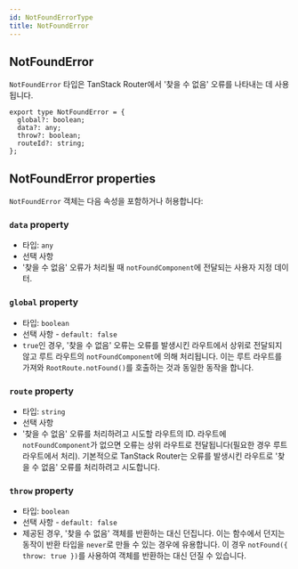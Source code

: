 ```yaml
---
id: NotFoundErrorType
title: NotFoundError
---
```


## NotFoundError

`NotFoundError` 타입은 TanStack Router에서 '찾을 수 없음' 오류를 나타내는 데 사용됩니다.

```tsx
export type NotFoundError = {
  global?: boolean;
  data?: any;
  throw?: boolean;
  routeId?: string;
};
```

## NotFoundError properties

`NotFoundError` 객체는 다음 속성을 포함하거나 허용합니다:

### `data` property

- 타입: `any`
- 선택 사항
- '찾을 수 없음' 오류가 처리될 때 `notFoundComponent`에 전달되는 사용자 지정 데이터.

### `global` property

- 타입: `boolean`
- 선택 사항 - `default: false`
- `true`인 경우, '찾을 수 없음' 오류는 오류를 발생시킨 라우트에서 상위로 전달되지 않고 루트 라우트의 `notFoundComponent`에 의해 처리됩니다. 이는 루트 라우트를 가져와 `RootRoute.notFound()`를 호출하는 것과 동일한 동작을 합니다.

### `route` property

- 타입: `string`
- 선택 사항
- '찾을 수 없음' 오류를 처리하려고 시도할 라우트의 ID. 라우트에 `notFoundComponent`가 없으면 오류는 상위 라우트로 전달됩니다(필요한 경우 루트 라우트에서 처리). 기본적으로 TanStack Router는 오류를 발생시킨 라우트로 '찾을 수 없음' 오류를 처리하려고 시도합니다.

### `throw` property

- 타입: `boolean`
- 선택 사항 - `default: false`
- 제공된 경우, '찾을 수 없음' 객체를 반환하는 대신 던집니다. 이는 함수에서 던지는 동작이 반환 타입을 `never`로 만들 수 있는 경우에 유용합니다. 이 경우 `notFound({ throw: true })`를 사용하여 객체를 반환하는 대신 던질 수 있습니다.
